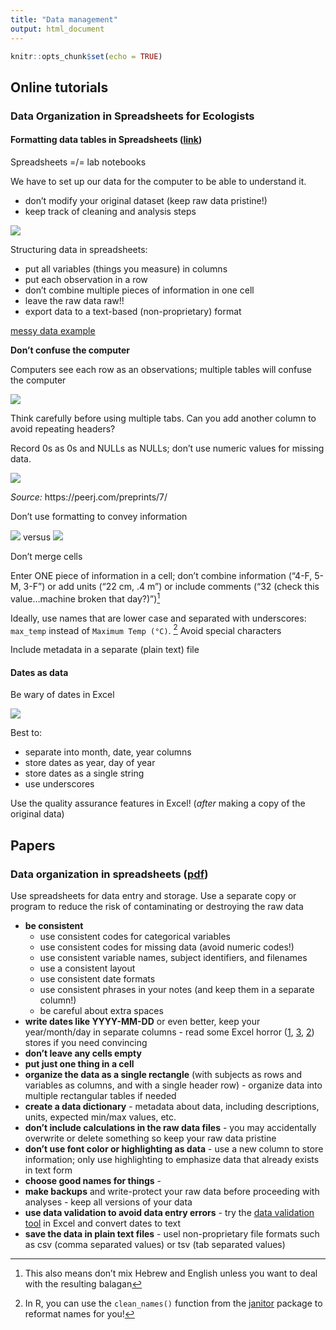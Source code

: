 ```yaml
---
title: "Data management"
output: html_document
---
```


```r
knitr::opts_chunk$set(echo = TRUE)
```

## Online tutorials

### Data Organization in Spreadsheets for Ecologists

#### Formatting data tables in Spreadsheets ([link](https://datacarpentry.org/spreadsheet-ecology-lesson/01-format-data/))

Spreadsheets =/= lab notebooks

We have to set up our data for the computer to be able to understand it.

- don't modify your original dataset (keep raw data pristine!)
- keep track of cleaning and analysis steps

![](https://datacarpentry.org/spreadsheet-ecology-lesson/fig/spreadsheet-setup-updated.png)

Structuring data in spreadsheets:

- put all variables (things you measure) in columns
- put each observation in a row
- don't combine multiple pieces of information in one cell
- leave the raw data raw!!
- export data to a text-based (non-proprietary) format

[messy data example](https://ndownloader.figshare.com/files/2252083)

**Don't confuse the computer**

Computers see each row as an observations; multiple tables will confuse the computer

![](https://datacarpentry.org/spreadsheet-ecology-lesson/fig/2_datasheet_example.jpg)

Think carefully before using multiple tabs. Can you add another column to avoid repeating headers?

Record 0s as 0s and NULLs as NULLs; don't use numeric values for missing data. 

![](https://datacarpentry.org/spreadsheet-ecology-lesson/fig/3_white_table_1.jpg)

_Source:_ https://peerj.com/preprints/7/

Don't use formatting to convey information

![](https://datacarpentry.org/spreadsheet-ecology-lesson/fig/formatting.png) versus ![](https://datacarpentry.org/spreadsheet-ecology-lesson/fig/good_formatting.png)

Don't merge cells

Enter ONE piece of information in a cell; don't combine information ("4-F, 5-M, 3-F") or add units ("22 cm, .4 m") or include comments ("32 (check this value...machine broken that day?)")[^2]

[^2]: This also means don't mix Hebrew and English unless you want to deal with the resulting balagan

Ideally, use names that are lower case and separated with underscores: `max_temp` instead of `Maximum Temp (°C)`. [^1] Avoid special characters

[^1]: In R, you can use the `clean_names()` function from the [janitor](https://github.com/sfirke/janitor) package to reformat names for you!

Include metadata in a separate (plain text) file

#### Dates as data

Be wary of dates in Excel

![](https://datacarpentry.org/spreadsheet-ecology-lesson/fig/5_excel_dates_1.jpg)

Best to:

- separate into month, date, year columns
- store dates as year, day of year
- store dates as a single string
- use underscores

Use the quality assurance features in Excel! (_after_ making a copy of the original data)

## Papers

### Data organization in spreadsheets ([pdf](https://peerj.com/preprints/3183.pdf))

Use spreadsheets for data entry and storage. Use a separate copy or program to reduce the risk of contaminating or destroying the raw data

- **be consistent** 
    - use consistent codes for categorical variables
    - use consistent codes for missing data (avoid numeric codes!)
    - use consistent variable names, subject identifiers, and filenames
    - use a consistent layout
    - use consistent date formats
    - use consistent phrases in your notes (and keep them in a separate column!)
    - be careful about extra spaces
- **write dates like YYYY-MM-DD** or even better, keep your year/month/day in separate columns - read some Excel horror ([1](https://uc3.cdlib.org/2014/04/09/abandon-all-hope-ye-who-enter-dates-in-excel/), [3](http://ecologybits.com/index.php/2016/07/06/beware-this-scary-thing-excel-can-do-to-your-data/), [2](https://practicaldatamanagement.wordpress.com/2014/07/02/dealing-with-dates-as-data-in-excel/)) stores if you need convincing
- **don't leave any cells empty**  
- **put just one thing in a cell** 
- **organize the data as a single rectangle** (with subjects as rows and  variables as columns, and with a single header row) - organize data into multiple rectangular tables if needed
- **create a data dictionary** - metadata about data, including descriptions, units, expected min/max values, etc.
- **don't include calculations in the raw data files** - you may accidentally overwrite or delete something so keep your raw data pristine
- **don't use font color or highlighting as data** - use a new column to store information; only use highlighting to emphasize data that already exists in text form
- **choose good names for things** - 
- **make backups** and write-protect your raw data before proceeding with analyses - keep all versions of your data  
- **use data validation to avoid data entry errors** - try the [data validation tool](https://support.office.com/en-us/article/apply-data-validation-to-cells-29fecbcc-d1b9-42c1-9d76-eff3ce5f7249?redirectSourcePath=%252fen-us%252farticle%252fApply-data-validation-to-cells-c743a24a-bc48-41f1-bd92-95b6aeeb73c9&ui=en-US&rs=en-US&ad=US) in Excel and convert dates to text
- **save the data in plain text files** - usel non-proprietary file formats such as csv (comma separated values) or tsv (tab separated values) 
